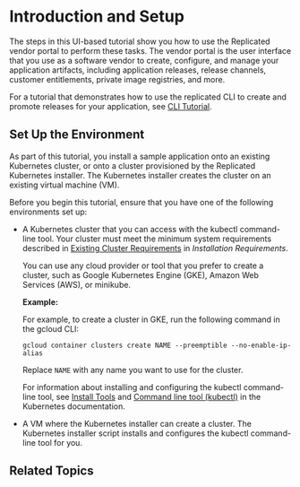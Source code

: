 
# Introduction and Setup

<TutorialIntro/>

The steps in this UI-based tutorial show you how to use the Replicated vendor portal to perform these tasks. The vendor portal is the user interface that you use as a software vendor to create, configure, and manage your application artifacts, including application releases, release channels, customer entitlements, private image registries, and more.

For a tutorial that demonstrates how to use the replicated CLI to create and promote releases for your application, see [CLI Tutorial](tutorial-cli-setup).

<KubernetesTraining/>

## Set Up the Environment

As part of this tutorial, you install a sample application onto an existing Kubernetes cluster, or onto a cluster provisioned by the Replicated Kubernetes installer. The Kubernetes installer creates the cluster on an existing virtual machine (VM).

Before you begin this tutorial, ensure that you have one of the following environments set up:

- A Kubernetes cluster that you can access with the kubectl command-line tool. Your cluster must meet the minimum system requirements described in [Existing Cluster Requirements](/enterprise/installing-general-requirements#existing-cluster-requirements) in _Installation Requirements_.

   You can use any cloud provider or tool that you prefer to create a cluster, such as Google Kubernetes Engine (GKE), Amazon Web Services (AWS), or minikube. 

   **Example:**

    For example, to create a cluster in GKE, run the following command in the gcloud CLI:

    ```
    gcloud container clusters create NAME --preemptible --no-enable-ip-alias
    ```
    Replace `NAME` with any name you want to use for the cluster.

    For information about installing and configuring the kubectl command-line tool, see [Install Tools](https://kubernetes.io/docs/tasks/tools/) and [Command line tool (kubectl)](https://kubernetes.io/docs/reference/kubectl/) in the Kubernetes documentation.


- A VM where the Kubernetes installer can create a cluster. The Kubernetes installer script installs and configures the kubectl command-line tool for you.

    <VMRequirements/>

## Related Topics

<RelatedTopics/>
